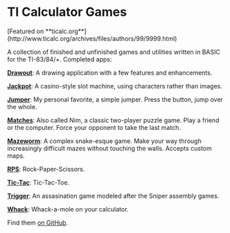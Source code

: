 # TI Calculator Games

<Callout emoji='🧮'>
  [Featured on **ticalc.org**](http://www.ticalc.org/archives/files/authors/99/9999.html)
</Callout>

A collection of finished and unfinished games and utilities written in BASIC for the TI-83/84/+. Completed apps:

**[Drawout](https://www.ticalc.org/archives/files/fileinfo/398/39855.html)**: A drawing application with a few features and enhancements.

**[Jackpot](https://www.ticalc.org/archives/files/fileinfo/397/39764.html)**: A casino-style slot machine, using characters rather than images.

**[Jumper](https://www.ticalc.org/archives/files/fileinfo/397/39765.html)**: My personal favorite, a simple jumper. Press the button, jump over the whole.

**[Matches](https://www.ticalc.org/archives/files/fileinfo/398/39857.html)**: Also called Nim, a classic two-player puzzle game. Play a friend or the computer. Force your opponent to take the last match.

**[Mazeworm](https://www.ticalc.org/archives/files/fileinfo/397/39785.html)**: A complex snake-esque game. Make your way through increasingly difficult mazes without touching the walls. Accepts custom maps.

**[RPS](https://www.ticalc.org/archives/files/fileinfo/397/39766.html)**: Rock-Paper-Scissors.

**[Tic-Tac](https://www.ticalc.org/archives/files/fileinfo/401/40122.html)**: Tic-Tac-Toe.

**[Trigger](https://www.ticalc.org/archives/files/fileinfo/397/39786.html)**: An assasination game modeled after the Sniper assembly games.

**[Whack](https://www.ticalc.org/archives/files/fileinfo/398/39856.html)**: Whack-a-mole on your calculator.

Find them [on GitHub](https://github.com/lacymorrow/experiments/tree/master/ti-83).
